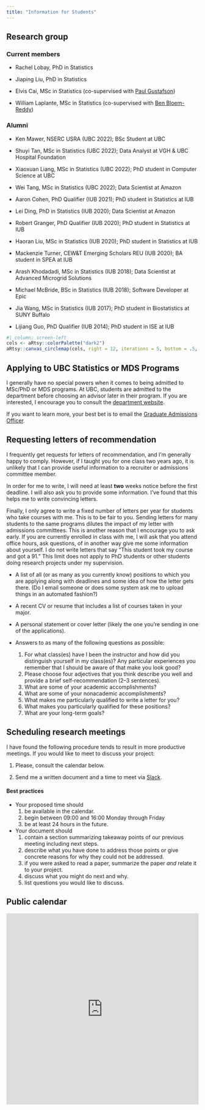 ```yaml
---
title: "Information for Students"
---
```



## Research group

### Current members

- Rachel Lobay, PhD in Statistics

- Jiaping Liu, PhD in Statistics

- Elvis Cai, MSc in Statistics (co-supervised with [Paul Gustafson](http://paulgstf.com/))

- William Laplante, MSc in Statistics (co-supervised with [Ben Bloem-Reddy](https://www.stat.ubc.ca/~benbr/))

### Alumni

- Ken Mawer, NSERC USRA (UBC 2022); BSc Student at UBC

- Shuyi Tan, MSc in Statistics (UBC 2022); Data Analyst at VGH & UBC Hospital Foundation

- Xiaoxuan Liang, MSc in Statistics (UBC 2022); PhD student in Computer Science at UBC

- Wei Tang, MSc in Statistics (UBC 2022); Data Scientist at Amazon

- Aaron Cohen, PhD Qualifier (IUB 2021); PhD student in Statistics at IUB

- Lei Ding, PhD in Statistics (IUB 2020); Data Scientist at Amazon

- Robert Granger, PhD Qualifier (IUB 2020); PhD student in Statistics at IUB

- Haoran Liu, MSc in Statistics (IUB 2020); PhD student in Statistics at IUB

- Mackenzie Turner, CEW&T Emerging Scholars REU (IUB 2020); BA student in SPEA at IUB 

- Arash Khodadadi, MSc in Statistics (IUB 2018); Data Scientist at Advanced Microgrid Solutions

- Michael McBride, BSc in Statistics (IUB 2018); Software Developer at Epic

- Jia Wang, MSc in Statistics (IUB 2017); PhD student in Biostatistics at SUNY Buffalo

- Lijiang Guo, PhD Qualifier (IUB 2014); PhD student in ISE at IUB


```r
#| column: screen-left
cols <- aRtsy::colorPalette("dark2")
aRtsy::canvas_circlemap(cols, right = 12, iterations = 5, bottom = .5, top = 1) + ggplot2::coord_fixed(ratio = 2.5 / 12, expand = FALSE)
```


## Applying to UBC Statistics or MDS Programs 

I generally have no special powers when it comes to being admitted to MSc/PhD or MDS programs. At UBC, students are admitted to the department before choosing an advisor later in their program. If you are interested, I encourage you to consult the [department website](https://www.stat.ubc.ca/graduate).

If you want to learn more, your best bet is to email the [Graduate Admissions Officer](mailto:admiss@stat.ubc.ca).

## Requesting letters of recommendation 

I frequently get requests for letters of recommendation, and I'm generally happy to comply. However, if I taught you for one class two years ago, it is unlikely that I can provide useful information to a recruiter or admissions committee member.

In order for me to write, I will need at least **two** weeks notice before the first deadline. I will also ask you to provide some information. I've found that this helps me to write convincing letters.

Finally, I only agree to write a fixed number of letters per year for students who take courses with me. This is to be fair to you. Sending letters for many students to the same programs dilutes the impact of my letter with admissions committees. This is another reason that I encourage you to ask early. If you are currently enrolled in class with me, I will ask that you attend office hours, ask questions, of in another way give me some information about yourself. I do not write letters that say "This student took my course and got a 91." This limit does not apply to PhD students or other students doing research projects under my supervision.

-   A list of all (or as many as you currently know) positions to which you are applying along with deadlines and some idea of how the letter gets there. (Do I email someone or does some system ask me to upload things in an automated fashion?)

-   A recent CV or resume that includes a list of courses taken in your major.

-   A personal statement or cover letter (likely the one you're sending 
in one of the applications).

-   Answers to as many of the following questions as possible:
    1.  For what class(es) have I been the instructor and how did you distinguish yourself in my class(es)? Any particular experiences you remember that I should be aware of that make you look good?
    2.  Please choose four adjectives that you think describe you well and provide a brief self-recommendation (2--3 sentences).
    3.  What are some of your academic accomplishments?
    4.  What are some of your nonacademic accomplishments?
    5.  What makes me particularly qualified to write a letter for you?
    6.  What makes you particularly qualified for these positions?
    7.  What are your long-term goals?

## Scheduling research meetings 

I have found the following procedure tends to result in more productive meetings. If you would like to meet to discuss your project:

1.  Please, consult the calendar below.

2.  Send me a written document and a time to meet via [Slack](https://ubc-stat.slack.com/).

#### Best practices

-   Your proposed time should
    1.  be available in the calendar.
    2.  begin between 09:00 and 16:00 Monday through Friday
    3.  be at least 24 hours in the future.

-   Your document should
    1.  contain a section summarizing takeaway points of our previous meeting including next steps.
    2.  describe what you have done to address those points or give concrete reasons for why they could not be addressed.
    3.  if you were asked to read a paper, summarize the paper *and* relate it to your project.
    4.  discuss what you might do next and why.
    5.  list questions you would like to discuss.

## Public calendar {#public-calendar}

<div style="display: flex; align-items: center; justify-content: center;">
<iframe src="https://calendar.google.com/calendar/embed?height=600&amp;wkst=1&amp;bgcolor=%23efefef&amp;ctz=America%2FVancouver&amp;src=ZGFqbWNkb25AZ21haWwuY29t&amp;color=%233F51B5&amp;mode=WEEK&amp;showTitle=0&amp;showPrint=0&amp;showTabs=1&amp;showCalendars=0" style="border-width:0" width="600" height="500" frameborder="0" scrolling="no">
</iframe>
</div>

